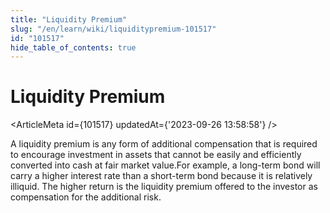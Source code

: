 ```yaml
---
title: "Liquidity Premium"
slug: "/en/learn/wiki/liquiditypremium-101517"
id: "101517"
hide_table_of_contents: true
---
```



# Liquidity Premium

<ArticleMeta id={101517} updatedAt={'2023-09-26 13:58:58'} />
<div className='border-solid border-b border-t-0 my-4 border-[var(--ifm-color-gray-300)]' />

A liquidity premium is any form of additional compensation that is required to encourage investment in assets that cannot be easily and efficiently converted into cash at fair market value.For example, a long-term bond will carry a higher interest rate than a short-term bond because it is relatively illiquid. The higher return is the liquidity premium offered to the investor as compensation for the additional risk.
